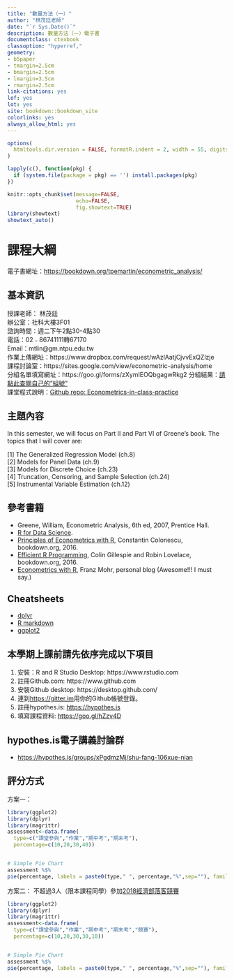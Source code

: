 ```yaml
--- 
title: "數量方法（一）"
author: "林茂廷老師"
date: "`r Sys.Date()`"
description: 數量方法（一）電子書
documentclass: ctexbook
classoption: "hyperref,"
geometry:
- b5paper
- tmargin=2.5cm
- bmargin=2.5cm
- lmargin=3.5cm
- rmargin=2.5cm
link-citations: yes
lof: yes
lot: yes
site: bookdown::bookdown_site
colorlinks: yes
always_allow_html: yes
---
```


```r
options(
  htmltools.dir.version = FALSE, formatR.indent = 2, width = 55, digits = 4
)

lapply(c(), function(pkg) {
  if (system.file(package = pkg) == '') install.packages(pkg)
})

knitr::opts_chunk$set(message=FALSE,
                      echo=FALSE,
                      fig.showtext=TRUE)
library(showtext)
showtext_auto()
```

# 課程大綱 {-}  

電子書網址：<https://bookdown.org/tpemartin/econometric_analysis/>

## 基本資訊 {-}   
授課老師： 林茂廷  
辦公室：社科大樓3F01  
諮詢時間：週二下午2點30-4點30     
電話：02﹣86741111轉67170  
Email：mtlin@gm.ntpu.edu.tw   
作業上傳網址：https://www.dropbox.com/request/wAzlAatjCjvvExQZlzje  
課程討論室：https://sites.google.com/view/econometric-analysis/home  
分組名單填寫網址：https://goo.gl/forms/zXymIEOQbgagwRkg2
分組結果：[請點此查閱自己的"組號"](https://docs.google.com/spreadsheets/u/2/d/e/2PACX-1vRj0T659dEfUuxUJYpWumtP0OdYIbCgP6xV6O_SXeYFK6SZtUz8b6RXdf7eLe6CZK_u7IRtay5-QR2Y/pubhtml?gid=860068219&single=true)  
課堂程式說明：[Github repo: Econometrics-in-class-practice](https://github.com/tpemartin/Econometrics-in-class-practice)

## 主題內容 {-}  
In this semester, we will focus on Part II and Part VI of Greene’s book. The topics that I will cover are:

[1] The Generalized Regression Model (ch.8)  
[2] Models for Panel Data (ch.9)  
[3] Models for Discrete Choice (ch.23)  
[4] Truncation, Censoring, and Sample Selection (ch.24)  
[5] Instrumental Variable Estimation (ch.12)  

## 參考書籍 {-}  
- Greene, William, Econometric Analysis, 6th ed, 2007, Prentice Hall. 
- [R for Data Science](http://r4ds.had.co.nz/).  
- [Principles of Econometrics with R](https://bookdown.org/ccolonescu/RPoE4/), Constantin Colonescu, bookdown.org, 2016.  
- [Efficient R Programming](https://bookdown.org/csgillespie/efficientR/), Colin Gillespie and 
Robin Lovelace, bookdown.org, 2016.  
- [Econometrics with R](https://econometricswithr.wordpress.com/), Franz Mohr, personal blog (Awesome!!! I must say.)

## Cheatsheets {-}  
- [dplyr](https://github.com/rstudio/cheatsheets/raw/master/data-transformation.pdf)  
- [R markdown](https://github.com/rstudio/cheatsheets/raw/master/rmarkdown-2.0.pdf)  
- [ggplot2](https://github.com/rstudio/cheatsheets/raw/master/data-visualization-2.1.pdf)  

## 本學期上課前請先依序完成以下項目 {-}  
1. 安裝：R and R Studio Desktop: https://www.rstudio.com  
2. 註冊Github.com: https://www.github.com  
3. 安裝Github desktop: https://desktop.github.com/
4. 連到<https://gitter.im>用你的Github帳號登錄。
5. 註冊hypothes.is: <https://hypothes.is>  
6. 填寫課程資料: <https://goo.gl/hZzv4D>

## hypothes.is電子講義討論群 {-}  
- <https://hypothes.is/groups/xPgdmzMj/shu-fang-106xue-nian>  


<!--
分組
Study Group
3 to 5 people form a study group. Once it is decided, visit the google document website that I will send to you later to fill in your group number. Please chose a number from 1 to 10 as a group ID to represent your group. Don’t choose the same number as other groups.
-->

## 評分方式 {-}
方案一：  
```r
library(ggplot2)
library(dplyr)
library(magrittr)
assessment<-data.frame(
  type=c("課堂參與","作業","期中考","期末考"),
  percentage=c(10,20,30,40))


# Simple Pie Chart
assessment %$%
pie(percentage, labels = paste0(type," ", percentage,"%",sep=""), family="wqy-microhei")
```

方案二：
不超過3人（限本課程同學）參加[2018經濟部落客競賽](https://ntpuecon.github.io/econblogcompetition/)

```r
library(ggplot2)
library(dplyr)
library(magrittr)
assessment<-data.frame(
  type=c("課堂參與","作業","期中考","期末考","競賽"),
  percentage=c(10,20,30,30,10))


# Simple Pie Chart
assessment %$%
pie(percentage, labels = paste0(type," ", percentage,"%",sep=""), family="wqy-microhei")
```

